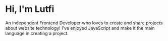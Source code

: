 # Hi, I'm Lutfi

An independent Frontend Developer who loves to create and share projects about website technology! I've enjoyed JavaScript and make it the main language in creating a project.
